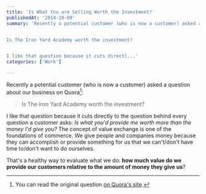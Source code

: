 ```yaml
---
title: 'Is What You are Selling Worth the Investment?'
publishedAt: '2014-10-09'
summary: 'Recently a potential customer (who is now a customer) asked a question about our business on Quora[^1]: 


Is The Iron Yard Academy worth the investment?


I like that question because it cuts directl...'
categories: ['Work']

---
```


Recently a potential customer (who is now a customer) asked a question about our business on Quora[^1]:

> Is The Iron Yard Academy worth the investment?

I like that question because it cuts directly to the question behind every question a customer asks: *Is what you'd provide me worth more than the money I'd give you?* The concept of value exchange is one of the foundations of commerce. We give people and companies money because they can accomplish or provide something for us that we can't/don't have time to/don't want to do ourselves.

That's a healthy way to evaluate what we do: **how much value do we provide our customers relative to the amount of money they give us**?

[^1]: You can read the original question [on Quora's site](http://www.quora.com/Is-the-Iron-Yard-Academy-worth-the-investment).
